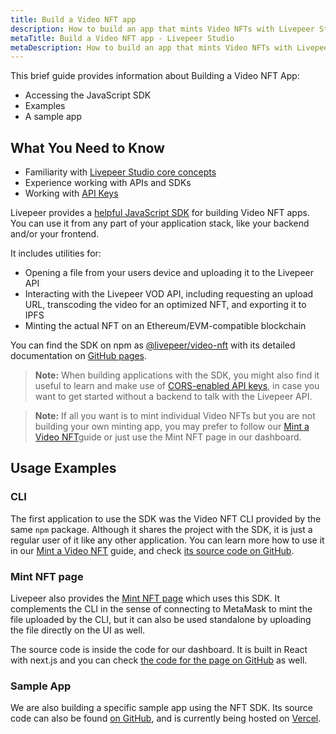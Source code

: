 ```yaml
---
title: Build a Video NFT app
description: How to build an app that mints Video NFTs with Livepeer Studio
metaTitle: Build a Video NFT app - Livepeer Studio
metaDescription: How to build an app that mints Video NFTs with Livepeer Studio
---
```


This brief guide provides information about Building a Video NFT App:

- Accessing the JavaScript SDK
- Examples
- A sample app

## What You Need to Know

- Familiarity with [Livepeer Studio core concepts](/core-concepts)
- Experience working with APIs and SDKs
- Working with [API Keys](/guides/livestreaming/api-key)

Livepeer provides a [helpful JavaScript SDK](https://www.npmjs.com/package/@livepeer/video-nft) for
building Video NFT apps. You can use it from any part of your application stack, like your backend and/or your frontend.

It includes utilities for:

- Opening a file from your users device and uploading it to the Livepeer API
- Interacting with the Livepeer VOD API, including requesting an upload URL, transcoding the video for an optimized NFT, and exporting it to IPFS
- Minting the actual NFT on an Ethereum/EVM-compatible blockchain

You can find the SDK on npm as [@livepeer/video-nft](https://www.npmjs.com/package/@livepeer/video-nft) with its detailed documentation on [GitHub pages](https://livepeer.github.io/video-nft/).

> **Note:** When building applications with the SDK, you might also find it useful to learn
> and make use of [CORS-enabled API keys](https://livepeer.studio/docs/guides/start-live-streaming/api-key#cors), in case you want to get started without a backend to talk with the Livepeer API.

> **Note:** If all you want is to mint individual Video NFTs but you are not building your own minting app, you may prefer to follow our [Mint a Video NFT](/guides/video-nfts/mint-a-video-nft)guide or just use the Mint NFT page in our dashboard.

## Usage Examples

### CLI

The first application to use the SDK was the Video NFT CLI provided by the same `npm` package. Although it shares the project with the SDK, it is just a regular user of it like any other application. You can learn more how to use it in our [Mint a Video NFT](/guides/video-nfts/mint-a-video-nft) guide, and check [its source code on GitHub](https://github.com/livepeer/video-nft/blob/fc10dbc5b758c864b26e81f7e031268eb174f01c/src/cli/index.ts#L10).

### Mint NFT page

Livepeer also provides the [Mint NFT page](https://livepeer.studio/mint-nft) which uses this SDK. It complements the CLI in the sense of connecting to MetaMask to mint the file uploaded by the CLI, but it can also be used standalone by uploading the file directly on the UI as well.

The source code is inside the code for our dashboard. It is built in React with
next.js and you can check [the code for the page on GitHub](https://github.com/livepeer/livepeer-com/blob/898974c72c81b954113d51509b7d09c737e1ea95/packages/www/pages/mint-nft/index.tsx#L102) as well.

### Sample App

We are also building a specific sample app using the NFT SDK. Its source code can also be found [on GitHub](https://github.com/codentell/video-nft-sample), and is currently being hosted on [Vercel](https://video-nft-sample.vercel.app).
